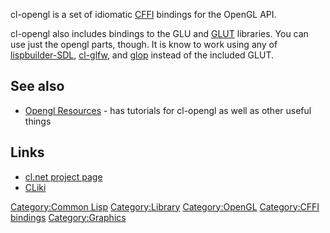 cl-opengl is a set of idiomatic [[CFFI]] bindings for the OpenGL API.

cl-opengl also includes bindings to the GLU and [[GLUT]] libraries. You can use just the opengl parts, though. It is know to work using any of [[lispbuilder-SDL]], [[cl-glfw]], and [[glop]] instead of the included GLUT.

== See also == 
* [[Opengl Resources]] - has tutorials for cl-opengl as well as other useful things

== Links ==
* [http://common-lisp.net/project/cl-opengl/ cl.net project page]
* [http://www.cliki.net/cl-opengl CLiki]

[[Category:Common Lisp]]
[[Category:Library]]
[[Category:OpenGL]]
[[Category:CFFI bindings]]
[[Category:Graphics]]